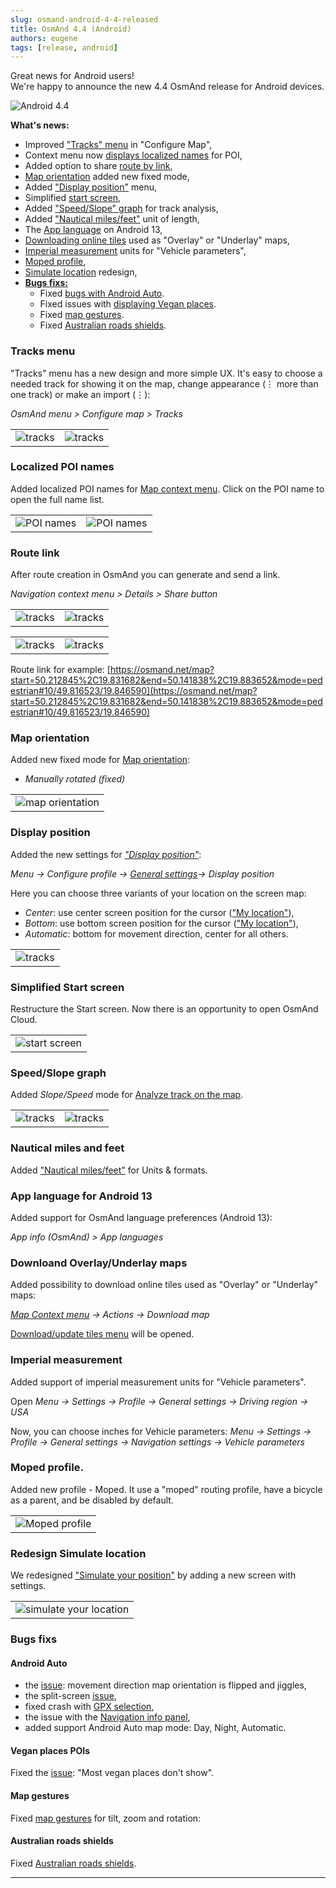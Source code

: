 ```yaml
---
slug: osmand-android-4-4-released
title: OsmAnd 4.4 (Android)
authors: eugene
tags: [release, android]
---
```



Great news for Android users!  
We're happy to announce the new 4.4 OsmAnd release for Android devices. 

![Android 4.4](./android_4_4.png)

<!--truncate-->

**What's news:**

* Improved ["Tracks" menu](#tracks-menu) in "Configure Map",
* Context menu now [displays localized names](#localized-poi-names) for POI,
* Added option to share [route by link](#route-link),
* [Map orientation](#map-orientation) added new fixed mode,
* Added ["Display position"](#display-position) menu,
* Simplified [start screen](#simplified-start-screen),
* Added ["Speed/Slope" graph](#speedslope-graph) for track analysis,
* Added ["Nautical miles/feet"](#nautical-miles-and-feet) unit of length,
* The [App language](#app-language-for-android-13) on Android 13,
* [Downloading online tiles](#downloand-overlayunderlay-maps) used as "Overlay" or "Underlay" maps,
* [Imperial measurement](#imperial-measurement) units for "Vehicle parameters",
* [Moped profile](#moped-profile),
* [Simulate location](#redesign-simulate-location) redesign,
* [**Bugs fixs:**](#bugs-fixs)
  * Fixed [bugs with Android Auto](#android-auto).
  * Fixed issues with [displaying Vegan places](#vegan-places-pois).
  * Fixed [map gestures](#map-gestures).
  * Fixed [Australian roads shields](#australian-roads-shields).


### Tracks menu

"Tracks" menu has a new design and more simple UX. It's easy to choose a needed track for showing it on the map, change appearance (&#8942; more than one track) or make an import (&#8942;):

_OsmAnd menu > Configure map > Tracks_

<table class="blogimage">
  <tr>
    <td><img src={require('@site/blog/2023-04-01-android-4-4/tracks_menu.png').default} alt="tracks"/></td>
    <td><img src={require('@site/blog/2023-04-01-android-4-4/tracks_menu_1.png').default} alt="tracks"/></td>
    </tr>
</table> 

### Localized POI names

Added localized POI names for [Map context menu](https://osmand.net/docs/user/map/map-context-menu.md#alternative-names). Click on the POI name to open the full name list.

<table class="blogimage">
  <tr>
    <td><img src={require('@site/static/img/map/alternative_names_andr_1.png').default} alt="POI names"/></td>
    <td><img src={require('@site/static/img/map/alternative_names_andr.png').default} alt="POI names"/></td>
    </tr>
</table> 

### Route link

After route creation in OsmAnd you can generate and send a link.

_Navigation context menu > Details > Share button_

<table class="blogimage">
  <tr>
    <td><img src={require('@site/blog/2023-04-01-android-4-4/nav_link.png').default} alt="tracks"/></td>
    <td><img src={require('@site/blog/2023-04-01-android-4-4/nav_link_1.png').default} alt="tracks"/></td>
    </tr>
</table> 


<table class="blogimage">
  <tr>
    <td><img src={require('@site/blog/2023-04-01-android-4-4/nav_link_2.png').default} alt="tracks"/></td>
    <td><img src={require('@site/blog/2023-04-01-android-4-4/nav_link_3.png').default} alt="tracks"/></td>
    </tr>
</table> 

Route link for example:  [https://osmand.net/map?start=50.212845%2C19.831682&end=50.141838%2C19.883652&mode=pedestrian#10/49.816523/19.846590](https://osmand.net/map?start=50.212845%2C19.831682&end=50.141838%2C19.883652&mode=pedestrian#10/49.816523/19.846590)


### Map orientation 

Added new fixed mode for [Map orientation](https://osmand.net/docs/user/map/interact-with-map.md#map-orientation-modes):

- _Manually rotated (fixed)_ 

<table class="blogimage">
  <tr>
    <td><img src={require('@site/blog/2023-04-01-android-4-4/map-orientation.png').default} alt="map orientation"/></td>
    </tr>
</table> 

### Display position

Added the new settings for [_"Display position"_](https://osmand.net/docs/user/map/interact-with-map.md#map-orientation--compass):

_Menu → Configure profile → [General settings](https://osmand.net/docs/user/personal/profiles.md#appearance)→ Display position_

Here you can choose three variants of your location on the screen map:

- _Center_: use center screen position for the cursor (["My location"](https://osmand.net/docs/user/map/interact-with-map.md#my-location--zoom)),
- _Bottom_: use bottom screen position for the cursor (["My location"](https://osmand.net/docs/user/map/interact-with-map.md#my-location--zoom)),
- _Automatic_: bottom for movement direction, center for all others.

<table class="blogimage">
  <tr>
    <td><img src={require('@site/blog/2023-04-01-android-4-4/display_position.png').default} alt="tracks"/></td>
    </tr>
</table> 

### Simplified Start screen

Restructure the Start screen. Now there is an opportunity to open OsmAnd Cloud.

<table class="blogimage">
  <tr>
    <td><img src={require('@site/blog/2023-04-01-android-4-4/start_screen.png').default} alt="start screen"/></td>
    </tr>
</table> 

### Speed/Slope graph

Added _Slope/Speed_ mode for [Analyze track on the map](https://osmand.net/docs/user/map/tracks-on-map.md#analyze-track-on-map).

<table class="blogimage">
  <tr>
    <td><img src={require('@site/blog/2023-04-01-android-4-4/tracks_graph.png').default} alt="tracks"/></td>
    <td><img src={require('@site/blog/2023-04-01-android-4-4/track_graph_1.png').default} alt="tracks"/></td>
    </tr>
</table> 

### Nautical miles and feet

Added ["Nautical miles/feet"](https://osmand.net/docs/user/personal/profiles.md#units--formats) for Units & formats.

### App language for Android 13

Added support for OsmAnd language preferences (Android 13):

_App info (OsmAnd) > App languages_

### Downloand Overlay/Underlay maps

Added possibility to download online tiles used as "Overlay" or "Underlay" maps:

_[Map Context menu](https://osmand.net/docs/user/map/map-context-menu#update--download-online-maps) → Actions → Download map_

[Download/update tiles menu](https://osmand.net/docs/user/map/raster-maps#download--update-tiles) will be opened.

### Imperial measurement

Added support of imperial measurement units for "Vehicle parameters".

Open _Menu → Settings → Profile → General settings → Driving region → USA_

Now, you can choose inches for Vehicle parameters: _Menu → Settings → Profile → General settings → Navigation settings → Vehicle parameters_

### Moped profile.

Added new profile - Moped. It use a "moped" routing profile, have a bicycle as a parent, and be disabled by default.

<table class="blogimage">
  <tr>
    <td><img src={require('@site/blog/2023-04-01-android-4-4/moped.png').default} alt="Moped profile"/></td>
    </tr>
</table> 

### Redesign Simulate location

We redesigned ["Simulate your position"](https://osmand.net/docs/user/plugins/development.md#plugin-settings) by adding a new screen with settings.

<table class="blogimage">
  <tr>
    <td><img src={require('@site/blog/2023-04-01-android-4-4/simulate_location.png').default} alt="simulate your location"/></td>
    </tr>
</table> 

### Bugs fixs

#### Android Auto

- the [issue](https://github.com/osmandapp/OsmAnd/issues/16041): movement direction map orientation is flipped and jiggles,
- the split-screen [issue](https://github.com/osmandapp/OsmAnd/issues/16456),
- fixed crash with [GPX selection](https://github.com/orgs/osmandapp/projects/19/views/4?pane=issue&itemId=18983833),
- the issue with the [Navigation info panel](https://github.com/osmandapp/OsmAnd/pull/16244),
- added support Android Auto map mode: Day, Night, Automatic.

#### Vegan places POIs

Fixed the [issue](https://github.com/osmandapp/OsmAnd/issues/15426): "Most vegan places don't show".

#### Map gestures

Fixed [map gestures](https://github.com/osmandapp/OsmAnd/issues/15931) for tilt, zoom and rotation: 

#### Australian roads shields

Fixed [Australian roads shields](https://github.com/osmandapp/OsmAnd/issues/16568).

_________________________________________________

<LinksSocial/>
<LinksTelegram/>
<AndroidStore/>
